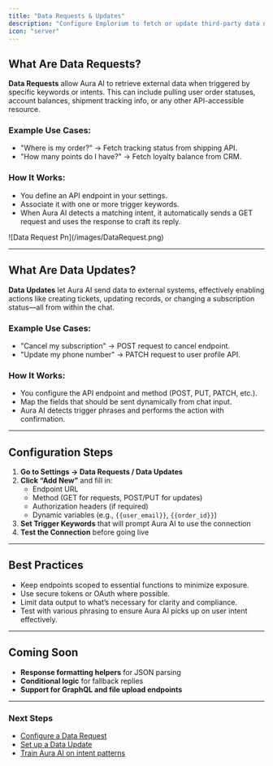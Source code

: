 ```yaml
---
title: "Data Requests & Updates"
description: "Configure Emplorium to fetch or update third-party data directly through AI-driven interactions."
icon: "server"
---
```


## What Are Data Requests?

**Data Requests** allow Aura AI to retrieve external data when triggered by specific keywords or intents. This can include pulling user order statuses, account balances, shipment tracking info, or any other API-accessible resource.

### Example Use Cases:

- "Where is my order?" → Fetch tracking status from shipping API.
- "How many points do I have?" → Fetch loyalty balance from CRM.

### How It Works:

- You define an API endpoint in your settings.
- Associate it with one or more trigger keywords.
- When Aura AI detects a matching intent, it automatically sends a GET request and uses the response to craft its reply.

<Frame>
  ![Data Request Pn](/images/DataRequest.png)
</Frame>

---

## What Are Data Updates?

**Data Updates** let Aura AI send data to external systems, effectively enabling actions like creating tickets, updating records, or changing a subscription status—all from within the chat.

### Example Use Cases:

- "Cancel my subscription" → POST request to cancel endpoint.
- "Update my phone number" → PATCH request to user profile API.

### How It Works:

- You configure the API endpoint and method (POST, PUT, PATCH, etc.).
- Map the fields that should be sent dynamically from chat input.
- Aura AI detects trigger phrases and performs the action with confirmation.

---

## Configuration Steps

1. **Go to Settings → Data Requests / Data Updates**
2. **Click “Add New”** and fill in:
   - Endpoint URL
   - Method (GET for requests, POST/PUT for updates)
   - Authorization headers (if required)
   - Dynamic variables (e.g., `{{user_email}}`, `{{order_id}}`)
3. **Set Trigger Keywords** that will prompt Aura AI to use the connection
4. **Test the Connection** before going live

---

## Best Practices

- Keep endpoints scoped to essential functions to minimize exposure.
- Use secure tokens or OAuth where possible.
- Limit data output to what’s necessary for clarity and compliance.
- Test with various phrasing to ensure Aura AI picks up on user intent effectively.

---

## Coming Soon

- **Response formatting helpers** for JSON parsing
- **Conditional logic** for fallback replies
- **Support for GraphQL and file upload endpoints**

---

### Next Steps

- [Configure a Data Request](/settings/data-requests)
- [Set up a Data Update](/settings/data-updates)
- [Train Aura AI on intent patterns](/features/aura-ai-agent)